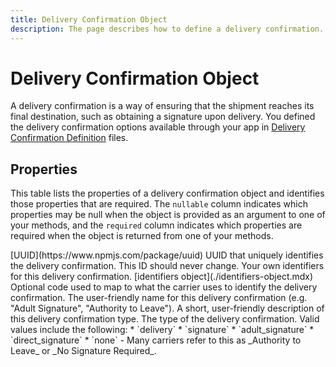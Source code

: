 ```yaml
---
title: Delivery Confirmation Object
description: The page describes how to define a delivery confirmation.
---
```



Delivery Confirmation Object
====================

A delivery confirmation is a way of ensuring that the shipment reaches its final destination, such as obtaining
a signature upon delivery. You defined the delivery confirmation options available through your app in [Delivery Confirmation Definition](./delivery-confirmation.mdx)
files.

Properties
-----------------------------

This table lists the properties of a delivery confirmation object and identifies those properties that are required. The `nullable`
column indicates which properties may be null when the object is provided as an argument to one of your methods, and the `required`
column indicates which properties are required when the object is returned from one of your methods.

<Reference>

  <Field name="id" nullable={false} required={true}>
    <Type>
      [UUID](https://www.npmjs.com/package/uuid)
    </Type>
    <Description>
      UUID that uniquely identifies the delivery confirmation. This ID should never change.
    </Description>
  </Field>

  <Field name="identifiers" nullable={true} required={false}>
    <Description>
      Your own identifiers for this delivery confirmation.
    </Description>
    <Type>
      [identifiers object](./identifiers-object.mdx)
    </Type>
  </Field>

  <Field name="code" type="string" nullable={true}>
    <Description>
      Optional code used to map to what the carrier uses to identify the delivery confirmation.
    </Description>
  </Field>

  <Field name="name" type="string" nullable={true}>
    <Description>
      The user-friendly name for this delivery confirmation (e.g. "Adult Signature", "Authority to Leave").
    </Description>
  </Field>

  <Field name="description" type="string" nullable={true}>
    <Description>
      A short, user-friendly description of this delivery confirmation type.
    </Description>
  </Field>

  <Field name="type" type="string" nullable={true}>
    <Description>
      The type of the delivery confirmation. Valid values include the following:
      * `delivery`
      * `signature`
      * `adult_signature`
      * `direct_signature`
      * `none` - Many carriers refer to this as _Authority to Leave_ or _No Signature Required_.
    </Description>
  </Field>

</Reference>




